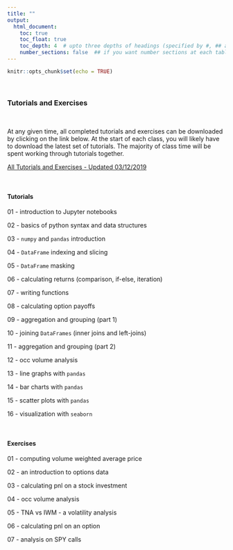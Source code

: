```yaml
---
title: ""
output:
  html_document:
    toc: true
    toc_float: true
    toc_depth: 4  # upto three depths of headings (specified by #, ## and ###)
    number_sections: false  ## if you want number sections at each table header
---
```


```r
knitr::opts_chunk$set(echo = TRUE)
```

&nbsp;

### **Tutorials and Exercises**

&nbsp;

At any given time, all completed tutorials and exercises can be downloaded by clicking on the link below.  At the start of each class, you will likely have to download the latest set of tutorials.  The majority of class time will be spent working through tutorials together.

[All Tutorials and Exercises - Updated 03/12/2019](fm5990_python_tutorial_and_exercise_20190312.zip)

&nbsp;

#### Tutorials

01 - introduction to Jupyter notebooks

02 - basics of python syntax and data structures

03 - `numpy` and `pandas` introduction

04 - `DataFrame` indexing and slicing

05 - `DataFrame` masking

06 - calculating returns (comparison, if-else, iteration)

07 - writing functions

08 - calculating option payoffs

09 - aggregation and grouping (part 1)

10 - joining `DataFrames` (inner joins and left-joins)

11 - aggregation and grouping (part 2)

12 - occ volume analysis

13 - line graphs with `pandas`

14 - bar charts with `pandas`

15 - scatter plots with `pandas`

16 - visualization with `seaborn`

&nbsp;

#### Exercises

01 - computing volume weighted average price

02 - an introduction to options data

03 - calculating pnl on a stock investment

04 - occ volume analysis

05 - TNA vs IWM - a volatility analysis

06 - calculating pnl on an option

07 - analysis on SPY calls